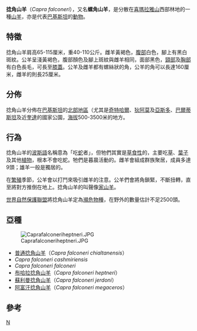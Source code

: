 {{Speciesbox 
| taxon =  Capra falconeri
| image = Markhor.jpg
| image_width = 250px
| status = EN
| status_system = iucn3.1
| trend = unknown
| status_ref = <ref name=iucn>{{IUCN2008|assessors=Valdez, R.|year=2008|id=3787|title=Capra falconeri|downloaded=2009-03-27}}</ref>
| authority = ([[Johann_Andreas_Wagner|Wagner]], 1839)
| subdivision_ranks = [[亞種|亞種]]
| subdivision =
* ''C. f. cashmiriensis''
* ''C. f. falconeri''
* [[布哈拉捻角山羊|布哈拉捻角山羊]] ''C. f. heptneri''
* [[蘇利曼捻角山羊|蘇利曼捻角山羊]] ''C. f. jerdoni''
* [[阿富汗捻角山羊|阿富汗捻角山羊]] ''C. f. megaceros''
}}

'''捻角山羊'''（''Capra falconeri''），又名'''螺角山羊'''，是分散在[[喜瑪拉雅山|喜瑪拉雅山]]西部林地的一種[[山羊|山羊]]，亦是代表[[巴基斯坦|巴基斯坦]]的[[動物|動物]]。

== 特徵 ==
捻角山羊肩高65-115厘米，重40-110公斤。雌羊黃褐色，[[腹部|腹部]]白色，腳上有黑白斑紋。公羊呈淺黃褐色，腹部顏色及腳上斑紋與雌羊相同，面部黑色，[[頸部|頸部]]及[[胸部|胸部]]有白色長毛，可長至[[膝蓋|膝蓋]]。公羊及雌羊都有螺絲狀的角，公羊的角可以長達160厘米，雌羊的則長25厘米。

== 分佈 ==
捻角山羊分佈在[[巴基斯坦|巴基斯坦]]的[[北部地區_(巴控克什米爾)|北部地區]]（尤其是[[奇特哈爾|奇特哈爾]]、[[狄阿莫|狄阿莫]]及[[亞斯多|亞斯多]]、[[巴爾蒂斯坦|巴爾蒂斯坦]]及近[[奎達|奎達]]的國家公園，[[海拔|海拔]]500-3500米的地方。

== 行為 ==
捻角山羊的[[波斯語|波斯語]]名稱意為「吃[[蛇|蛇]]者」，但牠們其實是[[草食性|草食性]]的，主要吃[[草|草]]、[[葉子|葉子]]及其他[[植物|植物]]，根本不會吃蛇。牠們是暮晨活動的。雌羊會組成群族聚居，成員多達9頭；雄羊一般是獨居的。

在[[繁殖|繁殖]]季節，公羊會以打鬥來吸引雌羊的注意。公羊們會將角鎖緊，不斷扭轉，直至將對方推倒在地上。捻角山羊的叫聲像[[家山羊|家山羊]]。

[[世界自然保護聯盟|世界自然保護聯盟]]將捻角山羊定為[[瀕危物種|瀕危物種]]，在野外的數量估計不足2500頭。

== 亞種 ==
[[File:Caprafalconeriheptneri.JPG|thumb]]
* [[普通捻角山羊|普通捻角山羊]]（''Capra falconeri chialtanensis''）
* ''Capra falconeri cashmiriensis''
* ''Capra falconeri falconeri''
* [[布哈拉捻角山羊|布哈拉捻角山羊]]（''Capra falconeri heptneri''）
* [[蘇利曼捻角山羊|蘇利曼捻角山羊]]（''Capra falconeri jerdoni''）
* [[阿富汗捻角山羊|阿富汗捻角山羊]]（''Capra falconeri megaceros''）

== 參考 ==
{{Commons+cat|Capra_falconeri|捻角山羊|Capra_falconeri}}
{{Wikispecies|Capra_falconeri}}
{{reflist}}

{{巴基斯坦国家象征|state=collapsed}}
{{Taxonbar|from=Q187927}}

[[Category:山羊属|N]]